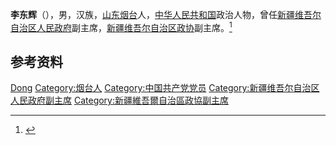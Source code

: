 {{Otheruses|other=名为李东辉的其他人物|李东辉}}

'''李东辉'''（{{bd|1941年|1月}}），男，汉族，[[山东|山东]][[烟台|烟台]]人，[[中华人民共和国|中华人民共和国]]政治人物，曾任[[新疆维吾尔自治区人民政府|新疆维吾尔自治区人民政府]]副主席，[[新疆维吾尔自治区政协|新疆维吾尔自治区政协]]副主席。<ref>{{Cite book|title=中华人民共和国职官志|author=何虎生, 李耀东, 向常福主编|publisher=中国社会出版社|year=2003|isbn=9787800883934|location=北京|pages=}}</ref>

== 参考资料 ==
{{reflist}}

{{中华人民共和国官员小作品}}

{{Authority control}}
{{DEFAULTSORT:Li李}}
[[Category:李姓|Dong]]
[[Category:烟台人|Category:烟台人]]
[[Category:中国共产党党员|Category:中国共产党党员]]
[[Category:新疆维吾尔自治区人民政府副主席|Category:新疆维吾尔自治区人民政府副主席]]
[[Category:新疆維吾爾自治區政協副主席|Category:新疆維吾爾自治區政協副主席]]
